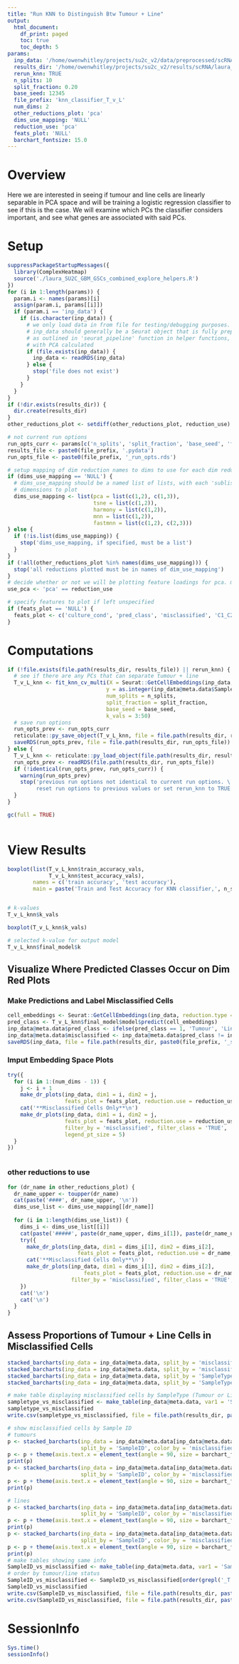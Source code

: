 ```yaml
---
title: "Run KNN to Distinguish Btw Tumour + Line"
output:
  html_document:
    df_print: paged
    toc: true
    toc_depth: 5
params:
  inp_data: '/home/owenwhitley/projects/su2c_v2/data/preprocessed/scRNA/GSCs_Tumour_combined/laura_BTSC_Tumour_combined_Oct_2019_no_G800_L.rds'
  results_dir: '/home/owenwhitley/projects/su2c_v2/results/scRNA/laura_SU2C_GSCs_GBM_combined_Oct_2019_no_G800_L_knn'
  rerun_knn: TRUE
  n_splits: 10
  split_fraction: 0.20
  base_seed: 12345
  file_prefix: 'knn_classifier_T_v_L'
  num_dims: 2
  other_reductions_plot: 'pca'
  dims_use_mapping: 'NULL'
  reduction_use: 'pca'
  feats_plot: 'NULL'
  barchart_fontsize: 15.0
---
```

# Overview

Here we are interested in seeing if tumour and line cells are linearly separable in PCA space and will
be training a logistic regression classifier to see if this is the case. We will examine which PCs
the classifier considers important, and see what genes are associated with said PCs.

# Setup

``` r
suppressPackageStartupMessages({
  library(ComplexHeatmap)
  source('./laura_SU2C_GBM_GSCs_combined_explore_helpers.R')
})
for (i in 1:length(params)) {
  param.i <- names(params)[i]
  assign(param.i, params[[i]])
  if (param.i == 'inp_data') {
    if (is.character(inp_data)) {
      # we only load data in from file for testing/debugging purposes.
      # inp_data should generally be a Seurat object that is fully preprocessed 
      # as outlined in 'seurat_pipeline' function in helper functions,
      # with PCA calculated
      if (file.exists(inp_data)) {
        inp_data <- readRDS(inp_data)
      } else {
        stop('file does not exist')
      }
    }
  }
}
if (!dir.exists(results_dir)) {
  dir.create(results_dir)
}
other_reductions_plot <- setdiff(other_reductions_plot, reduction_use)

# not current run options
run_opts_curr <- params[c('n_splits', 'split_fraction', 'base_seed', 'file_prefix')]
results_file <- paste0(file_prefix, '.pydata')
run_opts_file <- paste0(file_prefix, '_run_opts.rds')

# setup mapping of dim reduction names to dims to use for each dim reduction in 'other_reductions
if (dims_use_mapping == 'NULL') {
  # dims_use_mapping should be a named list of lists, with each 'sublist' containing pairs of 
  # dimensions to plot
  dims_use_mapping <- list(pca = list(c(1,2), c(1,3)),
                           tsne = list(c(1,2)),
                           harmony = list(c(1,2)),
                           mnn = list(c(1,2)),
                           fastmnn = list(c(1,2), c(2,3)))
} else {
  if (!is.list(dims_use_mapping)) {
    stop('dims_use_mapping, if specified, must be a list')
  }
}
if (!all(other_reductions_plot %in% names(dims_use_mapping))) {
  stop('all reductions plotted must be in names of dim_use_mapping')
}
# decide whether or not we will be plotting feature loadings for pca. may change in future to accomodate mnn/fastmnn loadings
use_pca <- 'pca' == reduction_use

# specify features to plot if left unspecified
if (feats_plot == 'NULL') {
  feats_plot <- c('culture_cond', 'pred_class', 'misclassified', 'C1_C2_diff')
}

```

# Computations

```r

if (!file.exists(file.path(results_dir, results_file)) || rerun_knn) {
  # see if there are any PCs that can separate tumour + line
  T_v_L_knn <- fit_knn_cv_multi(X = Seurat::GetCellEmbeddings(inp_data, reduction.type = reduction_use)[,1:num_dims],
                               y = as.integer(inp_data@meta.data$SampleType == 'Tumour'),
                               num_splits = n_splits, 
                               split_fraction = split_fraction, 
                               base_seed = base_seed,
                               k_vals = 3:50)
  # save run options
  run_opts_prev <- run_opts_curr
  reticulate::py_save_object(T_v_L_knn, file = file.path(results_dir, results_file))
  saveRDS(run_opts_prev, file = file.path(results_dir, run_opts_file))
} else {
  T_v_L_knn <- reticulate::py_load_object(file.path(results_dir, results_file))
  run_opts_prev <- readRDS(file.path(results_dir, run_opts_file))
  if (!identical(run_opts_prev, run_opts_curr)) {
    warning(run_opts_prev)
    stop('previous run options not identical to current run options. \
         reset run options to previous values or set rerun_knn to TRUE')
  }
}

gc(full = TRUE)
  
```

# View Results

``` r
boxplot(list(T_v_L_knn$train_accuracy_vals,
             T_v_L_knn$test_accuracy_vals),
        names = c('train accuracy', 'test accuracy'),
        main = paste('Train and Test Accuracy for KNN classifier,', n_splits, 'splits'))


# k-values
T_v_L_knn$k_vals

boxplot(T_v_L_knn$k_vals)

# selected k-value for output model
T_v_L_knn$final_model$k
```



## Visualize Where Predicted Classes Occur on Dim Red Plots

### Make Predictions and Label Misclassified Cells

``` r
cell_embeddings <- Seurat::GetCellEmbeddings(inp_data, reduction.type = reduction_use)[,1:num_dims]
pred_class <- T_v_L_knn$final_model$model$predict(cell_embeddings)
inp_data@meta.data$pred_class <- ifelse(pred_class == 1, 'Tumour', 'Line')
inp_data@meta.data$misclassified <- inp_data@meta.data$pred_class != inp_data@meta.data$SampleType
saveRDS(inp_data, file = file.path(results_dir, paste0(file_prefix, '_seurat.rds')))
```

### Imput Embedding Space Plots

``` r
try({
  for (i in 1:(num_dims - 1)) {
    j <- i + 1
    make_dr_plots(inp_data, dim1 = i, dim2 = j,
                  feats_plot = feats_plot, reduction.use = reduction_use, legend_pt_size = 5)
    cat('**Misclassified Cells Only**\n')
    make_dr_plots(inp_data, dim1 = i, dim2 = j,
                  feats_plot = feats_plot, reduction.use = reduction_use,
                  filter_by = 'misclassified', filter_class = 'TRUE',
                  legend_pt_size = 5)
  }
})



```

### other reductions to use

``` r
for (dr_name in other_reductions_plot) {
  dr_name_upper <- toupper(dr_name)
  cat(paste('####', dr_name_upper, '\n'))
  dims_use_list <- dims_use_mapping[[dr_name]]
  
  for (i in 1:length(dims_use_list)) {
    dims_i <- dims_use_list[[i]]
    cat(paste('#####', paste(dr_name_upper, dims_i[1]), paste(dr_name_upper, dims_i[2]), '\n'))
    try({
      make_dr_plots(inp_data, dim1 = dims_i[1], dim2 = dims_i[2], 
                      feats_plot = feats_plot, reduction.use = dr_name, legend_pt_size = 5)
      cat('**Misclassified Cells Only**\n')
      make_dr_plots(inp_data, dim1 = dims_i[1], dim2 = dims_i[2], 
                        feats_plot = feats_plot, reduction.use = dr_name,
                    filter_by = 'misclassified', filter_class = 'TRUE', legend_pt_size = 5)
    })
    cat('\n')
    cat('\n')
  }
}

```


## Assess Proportions of Tumour + Line Cells in Misclassified Cells

``` r

stacked_barcharts(inp_data = inp_data@meta.data, split_by = 'misclassified', color_by = 'SampleType')
stacked_barcharts(inp_data = inp_data@meta.data, split_by = 'misclassified', color_by = 'SampleType', show_proportion = TRUE)
stacked_barcharts(inp_data = inp_data@meta.data, split_by = 'SampleType', color_by = 'misclassified')
stacked_barcharts(inp_data = inp_data@meta.data, split_by = 'SampleType', color_by = 'misclassified', show_proportion = TRUE)

# make table displaying misclassified cells by SampleType (Tumour or Line)
sampletype_vs_misclassified <- make_table(inp_data@meta.data, var1 = 'SampleType', var2 = 'misclassified')
sampletype_vs_misclassified
write.csv(sampletype_vs_misclassified, file = file.path(results_dir, paste0(file_prefix, '_sampletype_vs_misclassified.csv')))

# show misclassified cells by Sample ID
# tumours
p <- stacked_barcharts(inp_data = inp_data@meta.data[inp_data@meta.data$SampleType == 'Tumour',], 
                       split_by = 'SampleID', color_by = 'misclassified', show_proportion = FALSE)
p <- p + theme(axis.text.x = element_text(angle = 90, size = barchart_fontsize))
print(p)
p <- stacked_barcharts(inp_data = inp_data@meta.data[inp_data@meta.data$SampleType == 'Tumour',], 
                       split_by = 'SampleID', color_by = 'misclassified', show_proportion = TRUE)
p <- p + theme(axis.text.x = element_text(angle = 90, size = barchart_fontsize))
print(p)

# lines
p <- stacked_barcharts(inp_data = inp_data@meta.data[inp_data@meta.data$SampleType == 'Line',], 
                       split_by = 'SampleID', color_by = 'misclassified', show_proportion = FALSE)
p <- p + theme(axis.text.x = element_text(angle = 90, size = barchart_fontsize))
print(p)
p <- stacked_barcharts(inp_data = inp_data@meta.data[inp_data@meta.data$SampleType == 'Line',], 
                       split_by = 'SampleID', color_by = 'misclassified', show_proportion = TRUE)
p <- p + theme(axis.text.x = element_text(angle = 90, size = barchart_fontsize))
print(p)
# make tables showing same info
SampleID_vs_misclassified <- make_table(inp_data@meta.data, var1 = 'SampleID', var2 = 'misclassified', filter_by = NULL, filter_class = NULL)
# order by tumour/line status
SampleID_vs_misclassified <- SampleID_vs_misclassified[order(grepl('_T', rownames(SampleID_vs_misclassified))),]
SampleID_vs_misclassified
write.csv(SampleID_vs_misclassified, file = file.path(results_dir, paste0(file_prefix, '_SampleID_vs_misclassified.csv')))
write.csv(SampleID_vs_misclassified, file = file.path(results_dir, paste0(file_prefix, '_SampleID_vs_misclassified.csv')))


```

# SessionInfo

``` r
Sys.time()
sessionInfo()
```

